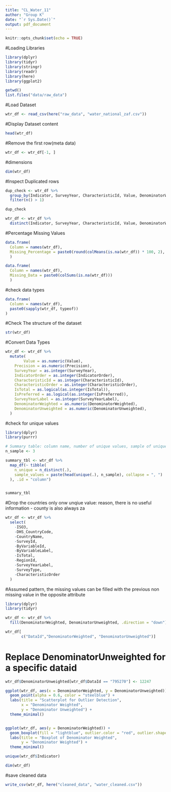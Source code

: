 ```yaml
---
title: "CL_Water_11"
author: "Group K"
date: "`r Sys.Date()`"
output: pdf_document
---
```

```r
knitr::opts_chunk$set(echo = TRUE)
```
#Loading Libraries
```r
library(dplyr)
library(tidyr)
library(stringr)
library(readr)
library(here)
library(ggplot2)

getwd()
list.files("data/raw_data")
```
#Load Dataset 
```r
wtr_df <- read_csv(here("raw_data", "water_national_zaf.csv"))
```

#Display Dataset content
```r
head(wtr_df)
```

#Remove the first row(meta data)
```r
wtr_df <- wtr_df[-1, ]
```
#dimensions 
```r
dim(wtr_df)
```
#Inspect Duplicated rows
```r
dup_check <- wtr_df %>%
  group_by(Indicator, SurveyYear, CharacteristicId, Value, DenominatorWeighted) %>%
  filter(n() > 1)

dup_check

```

```r
wtr_df <- wtr_df %>%
  distinct(Indicator, SurveyYear, CharacteristicId, Value, DenominatorWeighted, .keep_all = TRUE)

```
#Percentage Missing Values
```r

data.frame(
  Column = names(wtr_df),
  Missing_Percentage = paste0(round(colMeans(is.na(wtr_df)) * 100, 2), "%")
  )

```

```r
data.frame(
  Column = names(wtr_df),
  Missing_Data = paste0(colSums(is.na(wtr_df)))
  )
```

#check data types
```r
data.frame(
  Column = names(wtr_df),
  paste0(sapply(wtr_df, typeof))
)

```
#Check The structure of the dataset 
```r
str(wtr_df)

```
#Convert Data Types
```r
wtr_df <- wtr_df %>%
  mutate(
        Value = as.numeric(Value),
    Precision = as.numeric(Precision),
    SurveyYear = as.integer(SurveyYear),
    IndicatorOrder = as.integer(IndicatorOrder),
    CharacteristicId = as.integer(CharacteristicId),
    CharacteristicOrder = as.integer(CharacteristicOrder),
    IsTotal = as.logical(as.integer(IsTotal)),
    IsPreferred = as.logical(as.integer(IsPreferred)),
    SurveyYearLabel = as.integer(SurveyYearLabel),
    DenominatorWeighted = as.numeric(DenominatorWeighted),
    DenominatorUnweighted = as.numeric(DenominatorUnweighted),
  )
```
#check for unique values
```r
library(dplyr)
library(purrr)

# Summary table: column name, number of unique values, sample of unique values
n_sample <- 3

summary_tbl <- wtr_df %>%
  map_df(~ tibble(
    n_unique = n_distinct(.),
    sample_values = paste(head(unique(.), n_sample), collapse = ", ")
  ), .id = "column")


summary_tbl


```

#Drop the countries only onw unqiue value: reason, there is no useful information - county is also always za
```r
wtr_df <- wtr_df %>%
  select(
    -ISO3, 
    -DHS_CountryCode, 
    -CountryName, 
    -SurveyId,
    -ByVariableId, 
    -ByVariableLabel, 
    -IsTotal,
    -RegionId, 
    -SurveyYearLabel, 
    -SurveyType,
    -CharacteristicOrder
  )
```

#Assumed pattern, the missing values can be filled with the previous non missing value in the opposite attribute
```r


library(dplyr)
library(tidyr)

wtr_df <- wtr_df %>%
  fill(DenominatorWeighted, DenominatorUnweighted, .direction = "down")

wtr_df[
       c("DataId","DenominatorWeighted", "DenominatorUnweighted")]

```
# Replace DenominatorUnweighted for a specific dataid
```r

wtr_df$DenominatorUnweighted[wtr_df$DataId == "795270"] <- 12247

```

```r
ggplot(wtr_df, aes(x = DenominatorWeighted, y = DenominatorUnweighted)) +
  geom_point(alpha = 0.6, color = "steelblue") +
  labs(title = "Scatterplot for Outlier Detection",
       x = "Denominator Weighted",
       y = "Denominator Unweighted") +
  theme_minimal()


ggplot(wtr_df, aes(y = DenominatorWeighted)) +
  geom_boxplot(fill = "lightblue", outlier.color = "red", outlier.shape = 16) +
  labs(title = "Boxplot of Denominator Weighted",
       y = "Denominator Weighted") +
  theme_minimal()


```

```r
unique(wtr_df$Indicator)

```

```r
dim(wtr_df)
```

#save cleaned data
```r
write_csv(wtr_df, here("cleaned_data", "water_cleaned.csv"))
```